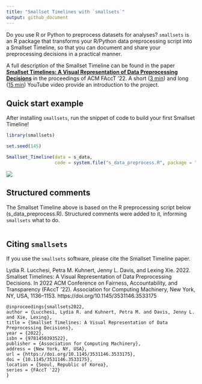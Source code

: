```yaml
---
title: "Smallset Timelines with `smallsets`"
output: github_document
---
```


Do you use R or Python to preprocess datasets for analyses? `smallsets` is an R package that transforms your R/Python data preprocessing script into a Smallset Timeline, so that you can document and share your preprocessing decisions in a practical manner.

A full description of the Smallset Timeline can be found in the paper [**Smallset Timelines: A Visual Representation of Data Preprocessing Decisions**](https://dl.acm.org/doi/abs/10.1145/3531146.3533175) in the proceedings of ACM FAccT '22. A short ([3 min](https://www.youtube.com/watch?v=_fpn02h3IUo)) and long ([15 min](https://www.youtube.com/watch?v=I_ksOv6rj1Y)) YouTube video provide an introduction to the project.

## Quick start example

After installing `smallsets`, run the snippet of code to build your first Smallset Timeline!

```r
library(smallsets)

set.seed(145)

Smallset_Timeline(data = s_data,
                  code = system.file("s_data_preprocess.R", package = "smallsets"))
```

![](man/figures/quick-start-example-1.png)

## Structured comments

The Smallset Timeline above is based on the R preprocessing script below (s_data_preprocess.R). Structured comments were added to it, informing `smallsets` what to do.

```r
```

## Citing `smallsets`

If you use the `smallsets` software, please cite the Smallset Timeline paper.

Lydia R. Lucchesi, Petra M. Kuhnert, Jenny L. Davis, and Lexing Xie. 2022. Smallset Timelines: A Visual Representation of Data Preprocessing Decisions. In 2022 ACM Conference on Fairness, Accountability, and Transparency (FAccT '22). Association for Computing Machinery, New York, NY, USA, 1136–1153. https://doi.org/10.1145/3531146.3533175

```
@inproceedings{smallsets2022, 
author = {Lucchesi, Lydia R. and Kuhnert, Petra M. and Davis, Jenny L. and Xie, Lexing}, 
title = {Smallset Timelines: A Visual Representation of Data Preprocessing Decisions}, 
year = {2022}, 
isbn = {9781450393522}, 
publisher = {Association for Computing Machinery}, 
address = {New York, NY, USA}, 
url = {https://doi.org/10.1145/3531146.3533175}, 
doi = {10.1145/3531146.3533175}, 
location = {Seoul, Republic of Korea}, 
series = {FAccT '22}
}
```